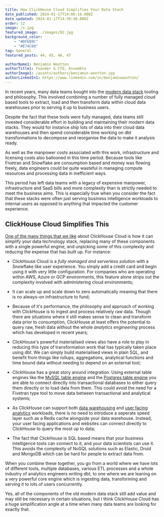 ```yaml
---
title: How ClickHouse Cloud Simplifies Your Data Stack
date_published: 2024-01-17T14:06:16.000Z
date_updated: 2024-01-17T14:39:30.000Z
order: 12
image: /x.jpg
featured_image: ./images/82.jpg
background_color:
    - "#DF6B9C"
    - "#E74C68"
tag: General
featured_posts: 44, 45, 46, 47

authorName1: Benjamin Wootton
authorTitle1: Founder & CTO, Ensemble
authorImage1: /assets/authors/benjamin-wootton.jpg
authorLinkedIn1: https://www.linkedin.com/in/benjaminwootton/
---
```



In recent years, many data teams bought into the [modern data stack](/learn/categories/moderndatastack) tooling and philosophy.  This involved combining a number of fully managed cloud based tools to extract, load and then transform data within cloud data warehouses prior to serving it up to business users.  

Despite the fact that these tools were fully managed, data teams still invested considerable effort in building and maintaining their modern data stacks.  They would for instance ship lots of data into their cloud data warehouses and then spend considerable time working on dbt transformations to decompose and reorganise the data to make it analysis ready.  

As well as the manpower costs associated with this work, infrastructure and licensing costs also ballooned in this time period.  Because tools like Fivetran and Snowflake are consumption based and money was flowing freely, data engineers could be quite wasteful in managing compute resources and processing data in inefficient ways. 

This period has left data teams with a legacy of expensive manpower, infrastructure and SaaS bills and more complexity than is strictly needed to meet the business aims.  This is especially true when you consider the fact that these stacks were often just serving business intelligence workloads to internal users as opposed to anything that impacted the customer experience.  

## ClickHouse Cloud Simplifies This

[One of the many things that we like](/why-clickhouse-cloud) about ClickHouse Cloud is how it can simplify your data technology stack, replacing many of these components with a single powerful engine, and unpicking some of this complexity and reducing the expense that has built up.  For instance:

- ClickHouse Cloud is a *fully managed and serverless solution* with a Snowflake like user experience.  You simply add a credit card and begin using it with very little configuration.  For companies who are operating within AWS, Azure or GCP environments, this feature alone strips out the complexity involved with administering cloud environments;

- It can scale up and scale down to zero automatically meaning that there is no always-on infrastructure to fund;

- Because of it's performance, the philosophy and approach of working with ClickHouse is to ingest and process relatively raw data.  Though there are situations where it still makes sense to clean and transform data prior to consumption, ClickHouse at least offers the potential to query raw, fresh data without the whole _analytics engineering_ process which has developed in recent years; 

- ClickHouse's powerful materialised views also have a role to play in reducing this type of transformation work that has typically taken place using dbt.  We can simply build materialised views in plain SQL, and benefit from things like rollups, aggregations, analytical functions and time bound data without needing to depend on an external tool;

- ClickHouse has a great story around integration.  Using external table engines like the [MySQL table engine](https://clickhouse.com/docs/en/engines/table-engines/integrations/mysql) and the [Postgres table engine](https://clickhouse.com/docs/en/engines/table-engines/integrations/postgresql) you are able to connect directly into transactional databases to either query them directly or to load data from them.  This could avoid the need for a Fivetran type tool to move data between transactional and analytical systems;


- As ClickHouse can support both [data warehousing](/solutions/usecase/realtime-dwh) and [user facing analytics](/solutions/usecase/user-facing-analytics) workloads, there is no need to introduce a seperate speed layer such as a Redis cache alongside your data warehouse.  Instead, your user facing applications and websites can connect directly to ClickHouse to query the most up to data;

- The fact that ClickHouse is SQL based means that your business intelligence tools can connect to it, and your data scientists can use it.  This avoids the complexity of NoSQL solutions such as Elastic, Druid and MongoDB which can be hard for people to extract data from.

When you combine these together, you go from a world where we have lots of different tools, multiple databases, various ETL processes and a whole industry of analytics engineers writing dbt, to one where we are leaning on a very powerful core engine which is ingesting data, transforming and serving it to lots of users concurrently.  

Yes, all of the components of the old modern data stack still add value and may still be necessary in certain situations, but I think ClickHouse Cloud has a huge simplification angle at a time when many data teams are looking for exactly that.  
